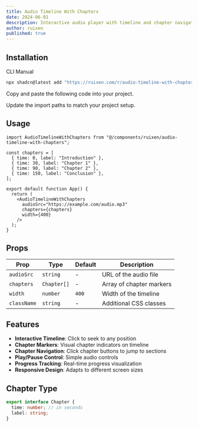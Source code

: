 ```yaml
---
title: Audio Timeline With Chapters
date: 2024-06-01
description: Interactive audio player with timeline and chapter navigation
author: ruixen
published: true
---
```


<ComponentPreview name="audio-timeline-with-chapters-demo" category="audio" />

## Installation

<Tabs defaultValue="cli">

<TabsList>
  <TabsTrigger value="cli">CLI</TabsTrigger>
  <TabsTrigger value="manual">Manual</TabsTrigger>
</TabsList>
<TabsContent value="cli">

```bash
npx shadcn@latest add "https://ruixen.com/r/audio-timeline-with-chapters"
```

</TabsContent>

<TabsContent value="manual">

<Steps>

<Step>Copy and paste the following code into your project.</Step>

<ComponentSource name="audio-timeline-with-chapters" />

<Step>Update the import paths to match your project setup.</Step>

</Steps>

</TabsContent>

</Tabs>

## Usage

```tsx
import AudioTimelineWithChapters from "@/components/ruixen/audio-timeline-with-chapters";

const chapters = [
  { time: 0, label: "Introduction" },
  { time: 30, label: "Chapter 1" },
  { time: 90, label: "Chapter 2" },
  { time: 150, label: "Conclusion" },
];

export default function App() {
  return (
    <AudioTimelineWithChapters
      audioSrc="https://example.com/audio.mp3"
      chapters={chapters}
      width={400}
    />
  );
}
```

## Props

| Prop        | Type        | Default | Description              |
| ----------- | ----------- | ------- | ------------------------ |
| `audioSrc`  | `string`    | -       | URL of the audio file    |
| `chapters`  | `Chapter[]` | -       | Array of chapter markers |
| `width`     | `number`    | `400`   | Width of the timeline    |
| `className` | `string`    | -       | Additional CSS classes   |

## Features

- **Interactive Timeline**: Click to seek to any position
- **Chapter Markers**: Visual chapter indicators on timeline
- **Chapter Navigation**: Click chapter buttons to jump to sections
- **Play/Pause Control**: Simple audio controls
- **Progress Tracking**: Real-time progress visualization
- **Responsive Design**: Adapts to different screen sizes

## Chapter Type

```typescript
export interface Chapter {
  time: number; // in seconds
  label: string;
}
```
